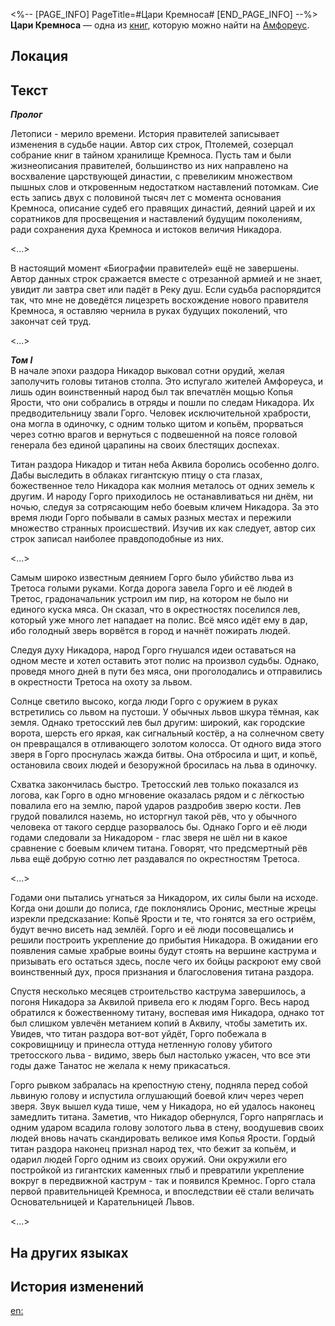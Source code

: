 <%-- [PAGE_INFO]
PageTitle=#Цари Кремноса#
[END_PAGE_INFO] --%>
{{Дополнить}}
{{Книга Инфобокс
|id           = 463
|Название     = 
|Изображение  = Предмет Цари Кремноса I.png
|Мир          = Амфореус
|Томов        = 1
|Автор        = <!--нужно добавить-->
|Описание     = Хроники правителей Кремноса, записанные погибшим соратником Мидея - Птолемеем. В данном томе описана история строительства Кремноса и его основательницы - Горго, победившей льва.
|Том1         = {{tx}}
|Источник1    = {{tx|Отсутствует источник}}
|Персонажи    = 
|Фракции      = 
}}
'''Цари Кремноса''' — одна из [[Книги|книг]], которую можно найти на [[Амфореус]].

==Локация==
{{Отметка карты|<!--название карты-->|<!--id отметки-->}}

==Текст==
'''''Пролог'''''

Летописи - мерило времени. История правителей записывает изменения в судьбе нации. Автор сих строк, Птолемей, созерцал собрание книг в тайном хранилище Кремноса. Пусть там и были жизнеописания правителей, большинство из них направлено на восхваление царствующей династии, с превеликим множеством пышных слов и откровенным недостатком наставлений потомкам. Сие есть запись двух с половиной тысяч лет с момента основания Кремноса, описание судеб его правящих династий, деяний царей и их соратников для просвещения и наставлений будущим поколениям, ради сохранения духа Кремноса и истоков величия Никадора.

<...>

В настоящий момент «Биографии правителей» ещё не завершены. Автор данных строк сражается вместе с отрезанной армией и не знает, увидит ли завтра свет или падёт в Реку душ. Если судьба распорядится так, что мне не доведётся лицезреть восхождение нового правителя Кремноса, я оставляю чернила в руках будущих поколений, что закончат сей труд.

<...>

'''''Том I'''''<br />
В начале эпохи раздора Никадор выковал сотни орудий, желая заполучить головы титанов столпа. Это испугало жителей Амфореуса, и лишь один воинственный народ был так впечатлён мощью Копья Ярости, что они собрались в отряды и пошли по следам Никадора. Их предводительницу звали Горго. Человек исключительной храбрости, она могла в одиночку, с одним только щитом и копьём, прорваться через сотню врагов и вернуться с подвешенной на поясе головой генерала без единой царапины на своих блестящих доспехах.

Титан раздора Никадор и титан неба Аквила боролись особенно долго. Дабы выследить в облаках гигантскую птицу о ста глазах, божественное тело Никадора как молния металось от одних земель к другим. И народу Горго приходилось не останавливаться ни днём, ни ночью, следуя за сотрясающим небо боевым кличем Никадора. За это время люди Горго побывали в самых разных местах и пережили множество странных происшествий. Изучив их как следует, автор сих строк записал наиболее правдоподобные из них.

<...>

Самым широко известным деянием Горго было убийство льва из Третоса голыми руками. Когда дорога завела Горго и её людей в Третос, градоначальник устроил им пир, на котором не было ни единого куска мяса. Он сказал, что в окрестностях поселился лев, который уже много лет нападает на полис. Всё мясо идёт ему в дар, ибо голодный зверь ворвётся в город и начнёт пожирать людей.

Следуя духу Никадора, народ Горго гнушался идеи оставаться на одном месте и хотел оставить этот полис на произвол судьбы. Однако, проведя много дней в пути без мяса, они проголодались и отправились в окрестности Третоса на охоту за львом.

Солнце светило высоко, когда люди Горго с оружием в руках встретились со львом на пустоши. У обычных львов шкура тёмная, как земля. Однако третосский лев был другим: широкий, как городские ворота, шерсть его яркая, как сигнальный костёр, а на солнечном свету он превращался в отливающего золотом колосса. От одного вида этого зверя в Горго проснулась жажда битвы. Она отбросила и щит, и копьё, остановила своих людей и безоружной бросилась на льва в одиночку.

Схватка закончилась быстро. Третосский лев только показался из логова, как Горго в одно мгновение оказалась рядом и с лёгкостью повалила его на землю, парой ударов раздробив зверю кости. Лев грудой повалился наземь, но исторгнул такой рёв, что у обычного человека от такого сердце разорвалось бы. Однако Горго и её люди годами следовали за Никадором - глас зверя не шёл ни в какое сравнение с боевым кличем титана. Говорят, что предсмертный рёв льва ещё добрую сотню лет раздавался по окрестностям Третоса.

<...>

Годами они пытались угнаться за Никадором, их силы были на исходе. Когда они дошли до полиса, где поклонялись Оронис, местные жрецы изрекли предсказание: Копьё Ярости и те, что гонятся за его остриём, будут вечно висеть над землёй. Горго и её люди посовещались и решили построить укрепление до прибытия Никадора. В ожидании его появления самые храбрые воины будут стоять на вершине каструма и призывать его остаться здесь, после чего их бойцы раскроют ему свой воинственный дух, прося признания и благословения титана раздора.

Спустя несколько месяцев строительство каструма завершилось, а погоня Никадора за Аквилой привела его к людям Горго. Весь народ обратился к божественному титану, воспевая имя Никадора, однако тот был слишком увлечён метанием копий в Аквилу, чтобы заметить их. Увидев, что титан раздора вот-вот уйдёт, Горго побежала в сокровищницу и принесла оттуда нетленную голову убитого третосского льва - видимо, зверь был настолько ужасен, что все эти годы даже Танатос не желала к нему прикасаться.

Горго рывком забралась на крепостную стену, подняла перед собой львиную голову и испустила оглушающий боевой клич через череп зверя. Звук вышел куда тише, чем у Никадора, но ей удалось наконец замедлить титана. Заметив, что Никадор обернулся, Горго напряглась и одним ударом всадила голову золотого льва в стену, воодушевив своих людей вновь начать скандировать великое имя Копья Ярости. Гордый титан раздора наконец признал народ тех, что бежит за копьём, и одарил людей Горго одним из своих оружий. Они окружили его постройкой из гигантских каменных глыб и превратили укрепление вокруг в передвижной каструм - так и появился Кремнос. Горго стала первой правительницей Кремноса, и впоследствии её стали величать Основательницей и Карательницей Львов.

<...>

==На других языках==
{{На других языках
|en   = Kings of Kremnos
|zhs  = 悬锋诸王通鉴
|zht  = 懸鋒諸王通鑑
|ja   = クレムノス歴代王通鑑
|ko   = 크렘노스의 왕들
|es   = Historia de los reyes de Kremnos
|fr   = Rois d'Acrokopis
|ru   = Цари Кремноса
|th   = ส่องสะท้อนราชาแห่ง Kremnos
|vi   = Thông Giám Các Vị Vua Của Kremnos
|de   = Chronik der Könige von Kremnos
|id   = Wawasan Raja-Raja Kremnos
|pt   = Reis de Kremnos
}}

==История изменений==
{{История изменений|3.5}}

[[en:]]